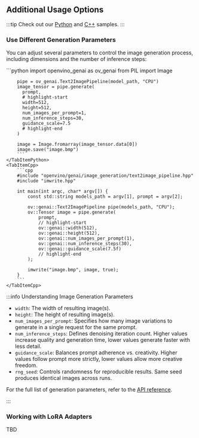 ## Additional Usage Options

:::tip
Check out our [Python](https://github.com/openvinotoolkit/openvino.genai/tree/master/samples/python/) and [C++](https://github.com/openvinotoolkit/openvino.genai/tree/master/samples/cpp) samples.
:::

### Use Different Generation Parameters

You can adjust several parameters to control the image generation process, including dimensions and the number of inference steps:

<LanguageTabs>
    <TabItemPython>
        ```python
        import openvino_genai as ov_genai
        from PIL import Image

        pipe = ov_genai.Text2ImagePipeline(model_path, "CPU")
        image_tensor = pipe.generate(
          prompt,
          # highlight-start
          width=512,
          height=512,
          num_images_per_prompt=1,
          num_inference_steps=30,
          guidance_scale=7.5
          # highlight-end
        )

        image = Image.fromarray(image_tensor.data[0])
        image.save("image.bmp")
        ```
    </TabItemPython>
    <TabItemCpp>
        ```cpp
        #include "openvino/genai/image_generation/text2image_pipeline.hpp"
        #include "imwrite.hpp"

        int main(int argc, char* argv[]) {
            const std::string models_path = argv[1], prompt = argv[2];

            ov::genai::Text2ImagePipeline pipe(models_path, "CPU");
            ov::Tensor image = pipe.generate(
                prompt,
                // highlight-start
                ov::genai::width(512),
                ov::genai::height(512),
                ov::genai::num_images_per_prompt(1),
                ov::genai::num_inference_steps(30),
                ov::genai::guidance_scale(7.5f)
                // highlight-end
            );

            imwrite("image.bmp", image, true);
        }
        ```
    </TabItemCpp>
</LanguageTabs>

:::info Understanding Image Generation Parameters

- `width`: The width of resulting image(s).
- `height`: The height of resulting image(s).
- `num_images_per_prompt`: Specifies how many image variations to generate in a single request for the same prompt.
- `num_inference_steps`: Defines denoising iteration count. Higher values increase quality and generation time, lower values generate faster with less detail.
- `guidance_scale`: Balances prompt adherence vs. creativity. Higher values follow prompt more strictly, lower values allow more creative freedom.
- `rng_seed`: Controls randomness for reproducible results. Same seed produces identical images across runs.

For the full list of generation parameters, refer to the [API reference](https://docs.openvino.ai/2025/api/genai_api/_autosummary/openvino_genai.Text2ImagePipeline.html#openvino_genai.Text2ImagePipeline.generate).

:::

### Working with LoRA Adapters

TBD
